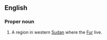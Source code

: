 ==English==
{{wikipedia}}

===Proper noun===
{{en-proper noun}}

#A region in western [[Sudan]] where the [[Fur]] live.